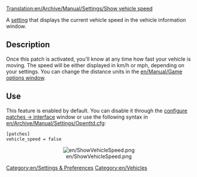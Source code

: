 [[Translation:en/Archive/Manual/Settings/Show vehicle speed]]
{{en/Historic|Setting has been removed in 1.1, the speed is now always shown.}}



[[Category:en/Settings & Preferences]]
[[Category:en/Vehicles]]

A [[en/Archive/Manual/Settings/Advanced Settings|setting]] that displays the current vehicle speed in the vehicle information window.

== Description ==
Once this patch is activated, you'll know at any time how fast your vehicle is moving. The speed will be either displayed in km/h or mph, depending on your settings. You can change the distance units in the [[en/Manual/Game options window]].

== Use ==
This feature is enabled by default. You can disable it through the [[en/Archive/Manual/Settings/Advanced Settings/Interface#show-vehicle-speed-in-status-bar|configure patches -> interface]] window or use the following syntax in [[en/Archive/Manual/Settings/Openttd.cfg]]:

<pre>
[patches]
vehicle_speed = false
</pre>
<center>[[File:en/ShowVehicleSpeed.png]]</center>